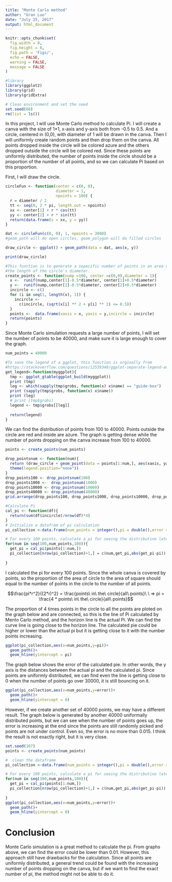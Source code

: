 ```yaml
---
title: "Monte Carlo method"
author: "Gran Luo"
date: "July 25, 2017"
output: html_document
---
```


```r
knitr::opts_chunk$set(
  fig.width = 8,
  fig.height = 8,
  fig.path = 'Figs/',
  echo = FALSE,
  warning = FALSE,
  message = FALSE
)
```

```r
#library
library(ggplot2)
library(grid)
library(gridExtra)
```
```r
# Clean environment and set the seed
set.seed(88)
rm(list = ls())
```

In this project, I will use Monte Carlo method to calculate Pi. I will create a canva with the size of 1*1, x-axis and y-axis both from -0.5 to 0.5. And a circle, centered in (0,0), with diameter of 1 will be drawn in the canva. Then I will uniformly create random points and then drop them on the canva. All points dropped inside the circle will be colored azure and the others dropped outside the circle will be colored red. Since these points are uniformly distributed, the number of points inside the circle should be a proportion of the number of all points, and so we can calculate Pi based on this proportion. 

First, I will draw the circle.
```r

circleFun <- function(center = c(0, 0),
                      diameter = 1,
                      npoints = 100) {
  r = diameter / 2
  tt <- seq(0, 2 * pi, length.out = npoints)
  xx <- center[1] + r * cos(tt)
  yy <- center[2] + r * sin(tt)
  return(data.frame(x = xx, y = yy))
}

dat <- circleFun(c(0, 0), 1, npoints = 3000)
#geom_path will do open circles, geom_polygon will do filled circles

draw_circle <- ggplot() + geom_path(data = dat, aes(x, y)) 

print(draw_circle)
```



```r
#This function is to generate a sepecific number of points in an area of square with
#the length of the circle's diameter.
create_points <- function(nump =100, center =c(0,0),diameter = 1){
  x <-  runif(nump,center[1]-0.5*diameter, center[1]+0.5*diameter)
  y <-  runif(nump,center[2]-0.5*diameter, center[2]+0.5*diameter)
  incircle <- c()
  for (i in seq(1, length(x), 1)) {
    incircle <-
      c(incircle, (sqrt(x[i] ** 2 + y[i] ** 2) <= 0.5))
  }
  points <-  data.frame(xaxis = x, yaxis = y,incircle = incircle)
  return(points)
}

```

Since Monte Carlo simulation requests a large number of points, I will set the 
number of points to be 40000, and make sure it is large enough to cover the graph.

```r
num_points = 40000
```

```r
#To save the legend of a ggplot, this function is orginally from 
#https://stackoverflow.com/questions/12539348/ggplot-separate-legend-and-plot
get_legend<-function(myggplot){
  tmp <- ggplot_gtable(ggplot_build(myggplot))
  print (tmp)
  leg <- which(sapply(tmp$grobs, function(x) x$name) == "guide-box")
  print (sapply(tmp$grobs, function(x) x$name))
  print (leg)
  # print (tmp$grobs)
  legend <- tmp$grobs[[leg]]
  
  return(legend)
}
```


We can find the distribution of points from 100 to 40000. Points outside the circle are red and inside are azure.
The graph is getting dense while the number of points dropping on the canva increase from 100 to 40000.
```r
points <- create_points(num_points)

drop_pointsnum <- function(num){
  return (draw_circle + geom_point(data = points[1:num,], aes(xaxis, yaxis,color = incircle))+ggtitle(paste(toString(num),'points'))+
  theme(legend.position="none"))
}
drop_points100 <- drop_pointsnum(100)
drop_points1000 <-  drop_pointsnum(1000)
drop_points10000 <- drop_pointsnum(10000)
drop_points40000 <- drop_pointsnum(40000)
grid.arrange(drop_points100, drop_points1000, drop_points10000, drop_points40000, ncol=2,widths = c(2, 2), heights = c(2, 2))
```


```r
#Calculate Pi
cal_pi <- function(df){
  return(sum(df$incircle)/nrow(df)*4)
}
# Initialize a datafram of pi calculation
pi_collection <-data.frame(num_points = integer(),pi = double(),error = double())

# For every 100 points, calculate a pi for seeing the distributino later.
for(num in seq(100,num_points,100)){
  get_pi = cal_pi(points[1:num,])
  pi_collection[nrow(pi_collection)+1,] = c(num,get_pi,abs(get_pi-pi))
  
}
```

I calculated the pi for every 100 points. Since the whole canva is covered by points, so the proportion of the area of circle to the area of square should equal to the number of points in the circle to the number of all points.

$$\frac{pi*r^2}{(2*r)^2} = \frac{points\ in\ the\ circle}{all\ points}\ \  => pi = \frac{4 * points\ in\ the\ circle}{all\ points}$$

The proportion of 4 times points in the circle to all the points are ploted on the graph below and are connected, so this is the line of Pi calculated by Mento Carlo method, and the horizon line is the actual Pi. We can find the curve line is going close to the horizon line. The calculated pie could be higher or lower than the actual pi but it is getting close to it with the number points increasing.

```r

ggplot(pi_collection,aes(x=num_points,y=pi))+
  geom_path()+
  geom_hline(yintercept = pi)

```

The graph below shows the error of the calculated pie. In other words, the y axis is the distances between the actual pi and the calculated pi. Since points are uniformly distributed, we can find even the line is getting close to 0 when the number of points go over 30000, it is still bouncing on it. 

```r

ggplot(pi_collection,aes(x=num_points,y=error))+
  geom_path()+
  geom_hline(yintercept = 0)
```

However, if we create another set of 40000 points, we may have a different result.
The graph below is generated by another 40000 uniformally distributed points, but 
we can see when the number of points goes up, the error is increasing at the end 
since the points are still randomly picked and points are not under control. Even
so, the error is no more than 0.015. I think the result is not exactly right, but 
it is very close.

```r
set.seed(107)
points <- create_points(num_points)

#  clean the dataframe
pi_collection <-data.frame(num_points = integer(),pi = double(),error = double())

# For every 100 points, calculate a pi for seeing the distributino later.
for(num in seq(100,num_points,100)){
  get_pi = cal_pi(points[1:num,])
  pi_collection[nrow(pi_collection)+1,] = c(num,get_pi,abs(get_pi-pi))
  
}
ggplot(pi_collection,aes(x=num_points,y=error))+
  geom_path()+
  geom_hline(yintercept = 0)
```




# Conclusion

Monte Carlo simulation is a great method to calculate the pi. From graphs above, we can find the error could be lower than 0.01. However, this approach still have drawbacks for the calculation. Since all points are uniformly distributed, a general trend could be found with the increasing number of points dropping on the canva, but if we want to find the exact number of pi, the method might not be able to do it. 
